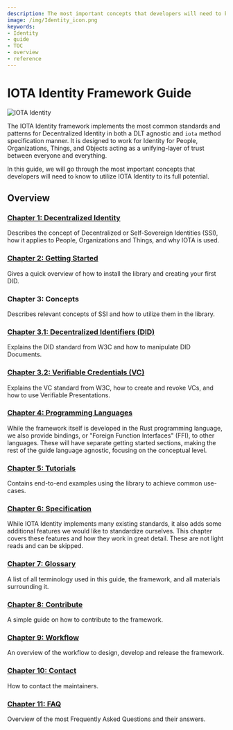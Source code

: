 ```yaml
---
description: The most important concepts that developers will need to know to utilize IOTA Identity to its full potential.
image: /img/Identity_icon.png
keywords:
- Identity
- guide
- TOC
- overview
- reference
---
```



# IOTA Identity Framework Guide

<ZeroFiveDeprecation/>

![IOTA Identity](/img/Banner/banner_identity.svg)

The IOTA Identity framework implements the most common standards and patterns for Decentralized Identity in both a DLT agnostic and `iota` method specification manner. It is designed to work for Identity for People, Organizations, Things, and Objects acting as a unifying-layer of trust between everyone and everything.

In this guide, we will go through the most important concepts that developers will need to know to utilize IOTA Identity to its full potential.

## Overview

### [Chapter 1: Decentralized Identity](./decentralized_identity.mdx)

Describes the concept of Decentralized or Self-Sovereign Identities (SSI), how it applies to People, Organizations and Things, and why IOTA is used.

### [Chapter 2: Getting Started](./getting_started/overview.mdx)

Gives a quick overview of how to install the library and creating your first DID.

### Chapter 3: Concepts

Describes relevant concepts of SSI and how to utilize them in the library.
### [Chapter 3.1: Decentralized Identifiers (DID)](./concepts/decentralized_identifiers/overview.mdx)

Explains the DID standard from W3C and how to manipulate DID Documents.

### [Chapter 3.2: Verifiable Credentials (VC)](./concepts/verifiable_credentials/overview.mdx)

Explains the VC standard from W3C, how to create and revoke VCs, and how to use Verifiable Presentations.

### [Chapter 4: Programming Languages](./libraries/overview.mdx)


While the framework itself is developed in the Rust programming language, we also provide bindings, or "Foreign Function Interfaces" (FFI), to other languages. These will have separate getting started sections, making the rest of the guide language agnostic, focusing on the conceptual level. 

### [Chapter 5: Tutorials](./tutorials/overview.mdx)
Contains end-to-end examples using the library to achieve common use-cases.

### [Chapter 6: Specification](./specs/overview.mdx)

While IOTA Identity implements many existing standards, it also adds some additional features we would like to standardize ourselves. This chapter covers these features and how they work in great detail. These are not light reads and can be skipped. 


### [Chapter 7: Glossary](./glossary.mdx)

A list of all terminology used in this guide, the framework, and all materials surrounding it. 

### [Chapter 8: Contribute](./contribute.mdx)

A simple guide on how to contribute to the framework.

### [Chapter 9: Workflow](./workflow.mdx)
An overview of the workflow to design, develop and release the framework.
### [Chapter 10: Contact](./contact.mdx)

How to contact the maintainers.

### [Chapter 11: FAQ](./faq.mdx)

Overview of the most Frequently Asked Questions and their answers.
